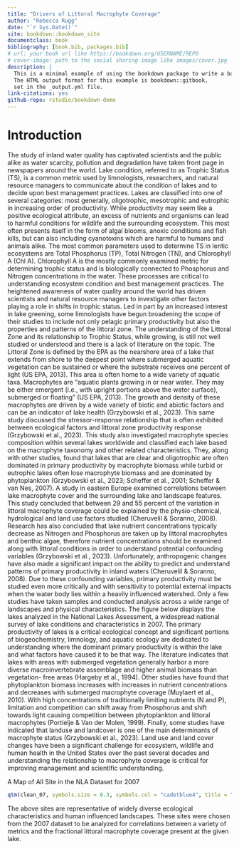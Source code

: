 ```yaml
--- 
title: "Drivers of Littoral Macrophyte Coverage"
author: "Rebecca Rugg"
date: "`r Sys.Date()`"
site: bookdown::bookdown_site
documentclass: book
bibliography: [book.bib, packages.bib]
# url: your book url like https://bookdown.org/USERNAME/REPO
# cover-image: path to the social sharing image like images/cover.jpg
description: |
  This is a minimal example of using the bookdown package to write a book.
  The HTML output format for this example is bookdown::gitbook,
  set in the _output.yml file.
link-citations: yes
github-repo: rstudio/bookdown-demo
---
```


# Introduction
The study of inland water quality has captivated scientists and the public alike as water scarcity, pollution and degradation have taken front page in newspapers around the world. Lake condition, referred to as Trophic Status (TS), is a common metric used by limnologists, researchers, and natural resource managers to communicate about the condition of lakes and to decide upon best management practices. Lakes are classified into one of several categories: most generally, oligotrophic, mesotrophic and eutrophic in increasing order of productivity. While productivity may seem like a positive ecological attribute, an excess of nutrients and organisms can lead to harmful conditions for wildlife and the surrounding ecosystem. This most often presents itself in the form of algal blooms, anoxic conditions and fish kills, but can also including cyanotoxins which are harmful to humans and animals alike. 
The most common parameters used to determine TS in lentic ecosystems are Total Phosphorus (TP), Total Nitrogen (TN), and Chlorophyll A (Chl A). Chlorophyll A is the mostly commonly examined metric for determining trophic status and is biologically connected to Phosphorus and Nitrogen concentrations in the water. These processes are critical to understanding ecosystem condition and best management practices. 
  The heightened awareness of water quality around the world has driven scientists and natural resource managers to investigate other factors playing a role in shifts in trophic status. Led in part by an increased interest in lake greening, some limnologists have begun broadening the scope of their studies to include not only pelagic primary productivity but also the properties and patterns of the littoral zone. The understanding of the Littoral Zone and its relationship to Trophic Status, while growing, is still not well studied or understood and there is a lack of literature on the topic. The Littoral Zone is defined by the EPA as the nearshore area of a lake that extends from shore to the deepest point where submerged aquatic vegetation can be sustained or where the substrate receives one percent of light (US EPA, 2013). This area is often home to a wide variety of aquatic taxa. Macrophytes are “aquatic plants growing in or near water. They may be either emergent (i.e., with upright portions above the water surface), submerged or floating” (US EPA, 2013). The growth and density of these macrophytes are driven by a wide variety of biotic and abiotic factors and can be an indicator of lake health (Grzybowski et al., 2023). This same study discussed the stressor-response relationship that is often exhibited between ecological factors and littoral zone productivity response (Grzybowski et al., 2023). This study also investigated macrophyte species composition within several lakes worldwide and classified each lake based on the macrophyte taxonomy and other related characteristics. They, along with other studies, found that lakes that are clear and oligotrophic are often dominated in primary productivity by macrophyte biomass while turbid or eutrophic lakes often lose macrophyte biomass and are dominated by phytoplankton (Grzybowski et al., 2023; Scheffer et al., 2001; Scheffer & van Nes, 2007).
 A study in eastern Europe examined correlations between lake macrophyte cover and the surrounding lake and landscape features. This study concluded that between 29 and 55 percent of the variation in littoral macrophyte coverage could be explained by the physio-chemical, hydrological and land use factors studied (Cheruvelil & Soranno, 2008). Research has also concluded that lake nutrient concentrations typically decrease as Nitrogen and Phosphorus are taken up by littoral macrophytes and benthic algae, therefore nutrient concentrations should be examined along with littoral conditions in order to understand potential confounding variables (Grzybowski et al., 2023). 
Unfortunately, anthropogenic changes have also made a significant impact on the ability to predict and understand patterns of primary productivity in inland waters (Cheruvelil & Soranno, 2008). Due to these confounding variables, primary productivity must be studied even more critically and with sensitivity to potential external impacts when the water body lies within a heavily influenced watershed. 
  	Only a few studies have taken samples and conducted analysis across a wide range of landscapes and physical characteristics. The figure below displays the lakes analyzed in the National Lakes Assessment, a widespread national survey of lake conditions and characteristics in 2007.
	The primary productivity of lakes is a critical ecological concept and significant portions of biogeochemistry, limnology, and aquatic ecology are dedicated to understanding where the dominant primary productivity is within the lake and what factors have caused it to be that way. The literature indicates that lakes with areas with submerged vegetation generally harbor a more diverse macroinvertebrate assemblage and higher animal biomass than vegetation- free areas (Hargeby et al., 1994). Other studies have found that phytoplankton biomass increases with increases in nutrient concentrations and decreases with submerged macrophyte coverage (Muylaert et al., 2010). With high concentrations of traditionally limiting nutrients (N and P), limitation and competition can shift away from Phosphorus and shift towards light causing competition between phytoplankton and littoral macrophytes (Portielje & Van der Molen, 1999). 
	Finally, some studies have indicated that landuse and landcover is one of the main determinants of macrophyte status (Grzybowski et al., 2023). Land use and land cover changes have been a significant challenge for ecosystem, wildlife and human health in the United States over the past several decades and understanding the relationship to macrophyte coverage is critical for improving management and scientific understanding. 

A Map of All Site in the NLA Dataset for 2007
```r
qtm(clean_07, symbols.size = 0.3, symbols.col = "cadetblue4", title = "All NLA Sites 2007")
```

  The above sites are representative of widely diverse ecological characteristics and human influenced landscapes. These sites were chosen from the 2007 dataset to be analyzed for correlations between a variety of metrics and the fractional littoral macrophyte coverage present at the given lake. 
